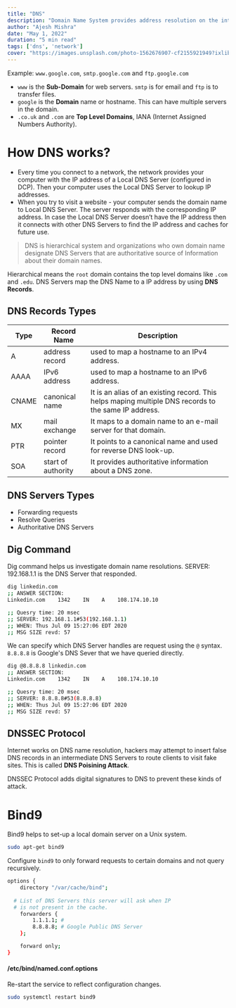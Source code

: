 ```yaml
---
title: "DNS"
description: "Domain Name System provides address resolution on the internet. DNS is a network service works over UDP `port 53`."
author: "Ajesh Mishra"
date: "May 1, 2022"
duration: "5 min read"
tags: ['dns', 'network']
cover: "https://images.unsplash.com/photo-1562676907-cf2155921949?ixlib=rb-1.2.1&ixid=MnwxMjA3fDB8MHxwaG90by1wYWdlfHx8fGVufDB8fHx8&auto=format&fit=crop&w=1588&q=80"
---
```


Example: `www.google.com`, `smtp.google.com` and `ftp.google.com`

- `www` is the **Sub-Domain** for web servers. `smtp` is for email and `ftp` is to transfer files.
- `google` is the **Domain** name or hostname. This can have multiple servers in the domain.
- `.co.uk` and `.com` are **Top Level Domains**, IANA (Internet Assigned Numbers Authority).

# How DNS works?

- Every time you connect to a network, the network provides your computer with the IP address of a Local DNS Server (configured in DCP). Then your computer uses the Local DNS Server to lookup IP addresses.
- When you try to visit a website - your computer sends the domain name to Local DNS Server. The server responds with the corresponding IP address. In case the Local DNS Server doesn’t have the IP address then it connects with other DNS Servers to find the IP address and caches for future use.

> DNS is hierarchical system and organizations who own domain name designate DNS Servers that are authoritative source of Information about their domain names.
> 

Hierarchical means the `root` domain contains the top level domains like `.com` and `.edu`. DNS Servers map the DNS Name to a IP address by using **DNS Records**.

## DNS Records Types

| Type | Record Name | Description |
| --- | --- | --- |
| A | address record | used to map a hostname to an IPv4 address. |
| AAAA | IPv6 address | used to map a hostname to an IPv6 address. |
| CNAME | canonical name | It is an alias of an existing record. This helps maping multiple DNS records to the same IP address. |
| MX | mail exchange | It maps to a domain name to an e-mail server for that domain. |
| PTR | pointer record | It points to a canonical name and used for reverse DNS look-up. |
| SOA | start of authority | It provides authoritative information about a DNS zone. |

## DNS Servers Types

- Forwarding requests
- Resolve Queries
- Authoritative DNS Servers

## Dig Command

Dig command helps us investigate domain name resolutions. SERVER: 192.168.1.1 is the DNS Server that responded.

```bash
dig linkedin.com
;; ANSWER SECTION:
Linkedin.com    1342    IN    A    108.174.10.10

;; Quesry time: 20 msec
;; SERVER: 192.168.1.1#53(192.168.1.1)
;; WHEN: Thus Jul 09 15:27:06 EDT 2020
;; MSG SIZE revd: 57
```

We can specify which DNS Server handles are request using the `@` syntax. `8.8.8.8` is Google's DNS Sever that we have queried directly.

```bash
dig @8.8.8.8 linkedin.com
;; ANSWER SECTION:
Linkedin.com    1342    IN    A    108.174.10.10

;; Quesry time: 20 msec
;; SERVER: 8.8.8.8#53(8.8.8.8)
;; WHEN: Thus Jul 09 15:27:06 EDT 2020
;; MSG SIZE revd: 57
```

## DNSSEC Protocol

Internet works on DNS name resolution, hackers may attempt to insert false DNS records in an intermediate DNS Servers to route clients to visit fake sites. This is called **DNS Poisining Attack**.

DNSSEC Protocol adds digital signatures to DNS to prevent these kinds of attack.

# Bind9

Bind9 helps to set-up a local domain server on a Unix system. 

```bash
sudo apt-get bind9
```

Configure `bind9` to only forward requests to certain domains and not query recursively.

```bash
options {
	directory "/var/cache/bind";
	
  # List of DNS Servers this server will ask when IP
  # is not present in the cache.
	forwarders {
		1.1.1.1; # 
		8.8.8.8; # Google Public DNS Server
	};

	forward only;
}
```

#### /etc/bind/named.conf.options

Re-start the service to reflect configuration changes.

```bash
sudo systemctl restart bind9
```